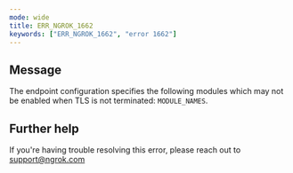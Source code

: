 ```yaml
---
mode: wide
title: ERR_NGROK_1662
keywords: ["ERR_NGROK_1662", "error 1662"]
---
```


## Message

The endpoint configuration specifies the following modules which may not be enabled when TLS is not terminated: `MODULE_NAMES`.

## Further help

If you're having trouble resolving this error, please reach out to [support@ngrok.com](mailto:support@ngrok.com?subject=Help%20with%20ERR_NGROK_1662)
